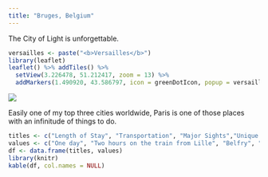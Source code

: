 ```yaml
---
title: "Bruges, Belgium"
---
```


The City of Light is unforgettable.

```r
versailles <- paste("<b>Versailles</b>")
library(leaflet)
leaflet() %>% addTiles() %>%
  setView(3.226478, 51.212417, zoom = 13) %>%
  addMarkers(1.490920, 43.586797, icon = greenDotIcon, popup = versailles) # Versailles
```

![](./images/Bruges/bruges25.png)

Easily one of my top three cities worldwide, Paris is one of those places with an infinitude of things to do.

```r
titles <- c("Length of Stay", "Transportation", "Major Sights","Unique Foods", "Restaurant Recommendations")
values <- c("One day", "Two hours on the train from Lille", "Belfry", "Belgian waffles", "Angelina")
df <- data.frame(titles, values)
library(knitr)
kable(df, col.names = NULL)
```